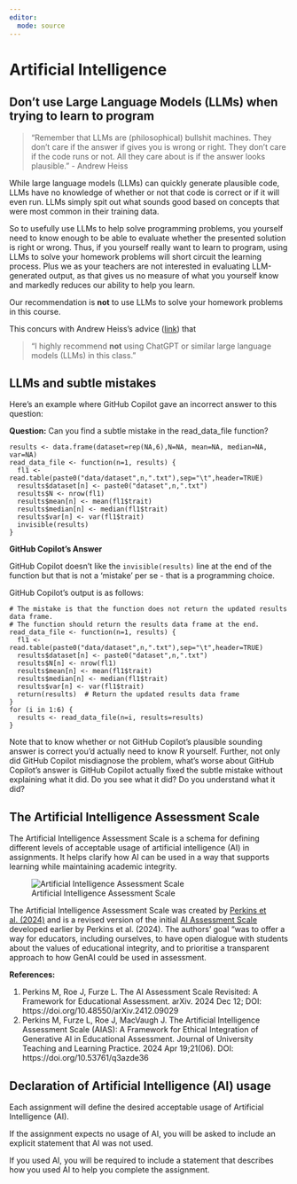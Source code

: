 ```yaml
---
editor: 
  mode: source
---
```


# Artificial Intelligence

## Don't use Large Language Models (LLMs) when trying to learn to program

> "Remember that LLMs are (philosophical) bullshit machines. They don’t care if the answer if gives you is wrong or right. They don’t care if the code runs or not. All they care about is if the answer looks plausible." - Andrew Heiss

While large language models (LLMs) can quickly generate plausible code, LLMs have no knowledge of whether or not that code is correct or if it will even run. LLMs simply spit out what sounds good based on concepts that were most common in their training data.

So to usefully use LLMs to help solve programming problems, you yourself need to know enough to be able to evaluate whether the presented solution is right or wrong. Thus, if you yourself really want to learn to program, using LLMs to solve your homework problems will short circuit the learning process. Plus we as your teachers are not interested in evaluating LLM-generated output, as that gives us no measure of what you yourself know and markedly reduces our ability to help you learn.

Our recommendation is **not** to use LLMs to solve your homework problems in this course.

This concurs with Andrew Heiss's advice ([link](https://datavizf24.classes.andrewheiss.com/resource/ai-bs.html)) that

> "I highly recommend **not** using ChatGPT or similar large language models (LLMs) in this class."

## LLMs and subtle mistakes

Here's an example where GitHub Copilot gave an incorrect answer to this question:

**Question:** Can you find a subtle mistake in the read_data_file function?

```         
results <- data.frame(dataset=rep(NA,6),N=NA, mean=NA, median=NA, var=NA)
read_data_file <- function(n=1, results) {
  fl1 <- read.table(paste0("data/dataset",n,".txt"),sep="\t",header=TRUE)
  results$dataset[n] <- paste0("dataset",n,".txt")
  results$N <- nrow(fl1)
  results$mean[n] <- mean(fl1$trait)
  results$median[n] <- median(fl1$trait)
  results$var[n] <- var(fl1$trait)
  invisible(results)
}
```

**GitHub Copilot's Answer**

GitHub Copilot doesn't like the `invisible(results)` line at the end of the function but that is not a 'mistake' per se - that is a programming choice.

GitHub Copilot's output is as follows:

```         
# The mistake is that the function does not return the updated results data frame.
# The function should return the results data frame at the end.
read_data_file <- function(n=1, results) {
  fl1 <- read.table(paste0("data/dataset",n,".txt"),sep="\t",header=TRUE)
  results$dataset[n] <- paste0("dataset",n,".txt")
  results$N[n] <- nrow(fl1)
  results$mean[n] <- mean(fl1$trait)
  results$median[n] <- median(fl1$trait)
  results$var[n] <- var(fl1$trait)
  return(results)  # Return the updated results data frame
}
for (i in 1:6) {
  results <- read_data_file(n=i, results=results)
}
```

Note that to know whether or not GitHub Copilot's plausible sounding answer is correct you'd actually need to know R yourself. Further, not only did GitHub Copilot misdiagnose the problem, what's worse about GitHub Copilot's answer is GitHub Copilot actually fixed the subtle mistake without explaining what it did. Do you see what it did? Do you understand what it did?

## The Artificial Intelligence Assessment Scale

The Artificial Intelligence Assessment Scale is a schema for defining different levels of acceptable usage of artificial intelligence (AI) in assignments. It helps clarify how AI can be used in a way that supports learning while maintaining academic integrity.

![Artificial Intelligence Assessment Scale](img/ai-assessment-scale-large.png)

The Artificial Intelligence Assessment Scale was created by [Perkins et al. (2024)](https://doi.org/10.48550/arXiv.2412.09029) and is a revised version of the initial [AI Assessment Scale](https://doi.org/10.53761/q3azde36) developed earlier by Perkins et al. (2024). The authors' goal "was to offer a way for educators, including ourselves, to have open dialogue with students about the values of educational integrity, and to prioritise a transparent approach to how GenAI could be used in assessment.

**References:**

1.  Perkins M, Roe J, Furze L. The AI Assessment Scale Revisited: A Framework for Educational Assessment. arXiv. 2024 Dec 12; DOI: https://doi.org/10.48550/arXiv.2412.09029\
2.  Perkins M, Furze L, Roe J, MacVaugh J. The Artificial Intelligence Assessment Scale (AIAS): A Framework for Ethical Integration of Generative AI in Educational Assessment. Journal of University Teaching and Learning Practice. 2024 Apr 19;21(06). DOI: https://doi.org/10.53761/q3azde36

## Declaration of Artificial Intelligence (AI) usage

Each assignment will define the desired acceptable usage of Artificial Intelligence (AI).

If the assignment expects no usage of AI, you will be asked to include an explicit statement that AI was not used.

If you used AI, you will be required to include a statement that describes how you used AI to help you complete the assignment.

